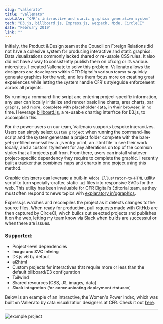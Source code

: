 ```yaml
---
slug: "vallenato"
title: "Vallenato"
subtitle: "CFR's interactive and static graphics generation system"
tech: "D3.js, billboard.js, Express.js, webpack, Node, CircleCI"
date: "February 2019"
link: ""
---
```


Initially, the Product & Design team at the Council on Foreign Relations did not have a cohesive system for producing interactive and static graphics. Data visualizations commonly lacked shared or re-usable CSS rules. It also did not have a way to consistently publish them on cfr.org or its various microsites. I created Vallenato to solve this problem. Vallenato allows the designers and developers within CFR Digital's various teams to quickly generate graphics for the web, and lets them focus more on creating great experiences while letting the system handle CFR's styleguide enforcement across all projects.

By running a command-line script and entering project-specific information, any user can locally initialize and render basic line charts, area charts, bar graphs, and more, complete with placeholder data, in their browser, in no time. I leverage [billboard.js](https://github.com/naver/billboard.js), a re-usable charting interface for D3.js, to accomplish this.

For the power-users on our team, Vallenato supports bespoke interactives. Users can simply select `Custom project` when running the command-line script and the system generates a project folder complete with the bare-yet-prefilled necessities: a .js entry point, an .html file to see their work locally, and a custom stylesheet for any alterations on top of the common styles that all projects pull from. From there, users can install whatever project-specific dependency they require to complete the graphic. I recently built [a tracker](https://pr-5-vallenato.pantheonsite.io/global_trade_tracker) that combines maps and charts in one project using this method.

Graphic designers can leverage a built-in `Adobe Illustrator-to-HTML` utility script to turn specially-crafted static `.ai` files into responsive SVGs for the web. This utility has been invaluable for CFR Digital's Editorial team, as they must often respond to news topics with [explanatory infographics](https://www.cfr.org/backgrounder/paris-global-climate-change-agreements).

Express.js watches and recompiles the project as it detects changes to the source files. When ready for production, pull requests made with GitHub are then captured by CircleCI, which builds out selected projects and publishes it on the web, letting my team know via Slack when builds are successful or when there are issues. 

### Supported:
- Project-level dependencies
- Image and SVG inlining
- D3.js v6 by default
- ai2html
- Custom projects for interactives that require more or less than the default billboard/D3 configuration
- Tailwind
- Shared resources (CSS, JS, images, data)
- Slack integration (for communicating deployment statuses)

Below is an example of an interactive, the Women's Power Index, which was built on Vallenato by data visualization designers at CFR. Check it out [here](https://www.cfr.org/article/womens-power-index).

---
![example project](./wpi.png)
